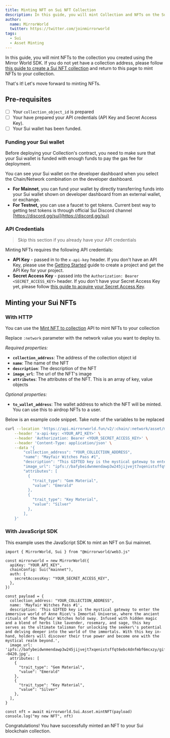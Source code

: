```yaml
---
title: Minting NFT on Sui NFT Collection
description: In this guide, you will mint Collection and NFTs on the Sui chain using MirrorWorld SDK.
author:
  name: MirrorWorld
  twitter: https://twitter.com/joinmirrorworld
tags:
  - Sui
  - Asset Minting
---
```


In this guide, you will mint NFTs to the collection you created using the Mirror
World SDK. If you do not yet have a collection address, please follow
[this guide to create a Sui NFT collection](/guides/how-to-create-sui-nft-collection)
and return to this page to mint NFTs to your collection.

That's it! Let's move forward to minting NFTs.

## Pre-requisites

- [ ] Your `collection_object_id` is prepared
- [ ] Your have prepared your API credentials (API Key and Secret Access Key).
- [ ] Your Sui wallet has been funded.

### Funding your Sui wallet

Before deploying your Collection's contract, you need to make sure that
your Sui wallet is funded with enough funds to pay the gas fee for
deployment.

You can see your Sui wallet on the developer dashboard when you select the
Chain/Network combination on the developer dashboard.

- **For Mainnet**, you can fund your wallet by directly transferring funds into
your Sui wallet shown on developer dashboard from an external wallet, or exchange.
- **For Testnet,** you can use a faucet to get tokens. Current best way to getting
test tokens is through official Sui Discord channel [https://discord.gg/sui](https://discord.gg/sui)

### API Credentials

> Skip this section if you already have your API credentials

Minting NFTs requires the following API credentials:

- **API Key** - passed in to the `x-api-key` header. If you don't have an API
Key, please use the
[Getting Started](/overview/development-guide/projects#creating-a-project)
guide to create a project and get the API Key for your project.
- **Secret Access Key** - passed into the
`Authorization: Bearer <SECRET_ACCESS_KEY>` header. If you don't have your
Secret Access Key yet, please follow
[this guide to acquire your Secret Access Key](/overview/development-guide/developer-dashboard#secret-access-key-management).

## Minting your Sui NFTs

### With HTTP

You can use the
[Mint NFT to collection](https://developer.mirrorworld.fun/#8f4d519f-a0dd-4710-aab0-cc11579bdca0)
API to mint NFTs to your collection

Replace `:network` parameter with the network value you want to deploy to.

_Required properties:_

- **`collection_address`**: The address of the collection object id
- **`name`**: The name of the NFT
- **`description`**: The description of the NFT
- **`image_url`**: The url of the NFT's image
- **`attributes`**: The attributes of the NFT. This is an array of key, value objects

_Optional properties:_

- **`to_wallet_address`**: The wallet address to which the NFT will be minted.
You can use this to airdrop NFTs to a user.

Below is an example code snippet. Take note of the variables to be replaced

```bash
curl --location 'https://api.mirrorworld.fun/v2/:chain/:network/asset/mint/nft' \
    --header 'x-api-key: <YOUR_API_KEY>' \
    --header 'Authorization: Bearer <YOUR_SECRET_ACCESS_KEY>' \
    --header 'Content-Type: application/json' \
    --data '{
        "collection_address": "YOUR_COLLECTION_ADDRESS",
        "name": "Mayfair Witches Pass #1",
        "description": "This GIFTED key is the mystical gateway to enter the immersive world of Anne Rices Immortal Universe, where the ancient rituals of the Mayfair Witches hold sway. Infused with hidden magic and a blend of herbs like lavender, rosemary, and sage, this key serves as the ultimate talisman for unlocking the seekers potential and delving deeper into the world of the immortals. With this key in-hand, holders will discover their true power and become one with the mystical realm beyond.",
        "image_url": "ipfs://bafybeidwnmendawp3w245jijvejt7xqenistsffqt6ebc4dnfmbf6mcxzy/gifted_02--0420.jpg",
        "attributes": [
          {
            "trait_type": "Gem Material",
            "value": "Emerald"
          },
          {
            "trait_type": "Key Material",
            "value": "Silver"
          },
        ],
    }'
```

### With JavaScript SDK

This example uses the JavaScript SDK to mint an NFT on Sui mainnet.

```tsx
import { MirrorWorld, Sui } from "@mirrorworld/web3.js"

const mirrorworld = new MirrorWorld({
  apiKey: "YOUR_API_KEY",
  chainConfig: Sui("mainnet"),
  auth: {
    secretAccessKey: "YOUR_SECRET_ACCESS_KEY",
  },
})

const payload = {
  collection_address: "YOUR_COLLECTION_ADDRESS",
  name: 'Mayfair Witches Pass #1',
  description: 'This GIFTED key is the mystical gateway to enter the immersive world of Anne Rice\'s Immortal Universe, where the ancient rituals of the Mayfair Witches hold sway. Infused with hidden magic and a blend of herbs like lavender, rosemary, and sage, this key serves as the ultimate talisman for unlocking the seeker\'s potential and delving deeper into the world of the immortals. With this key in-hand, holders will discover their true power and become one with the mystical realm beyond.',
  image_url: 'ipfs://bafybeidwnmendawp3w245jijvejt7xqenistsffqt6ebc4dnfmbf6mcxzy/gifted_02--0420.jpg',
  attributes: [
    {
      "trait_type": "Gem Material",
      "value": "Emerald"
    },
    {
      "trait_type": "Key Material",
      "value": "Silver"
    },
  ],
}

const nft = await mirrorworld.Sui.Asset.mintNFT(payload)
console.log("my new NFT", nft)
```

Congratulations! You have successfully minted an NFT to your Sui blockchain collection.
